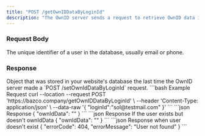 ```yaml
---
title: "POST /getOwnIDDataByLoginId"
description: "The OwnID server sends a request to retrieve OwnID data information from your database"
---
```


### Request Body

<ParamField body="loginId" type="string" required>
  The unique identifier of a user in the database, usually email or phone.
</ParamField>

### Response

<ResponseField name="ownIdData" type="string">
  Object that was stored in your website's database the last time the OwnID server made a `POST /setOwnIdDataByLoginId` request.
</ResponseField>

<RequestExample>
```bash Example Request
curl --location --request POST 'https://bazco.company/getOwnIDDataByLoginId' \
--header 'Content-Type: application/json' \
--data-raw '{
   "loginId":"sol@testmail.com"
}'
```
</RequestExample>

<ResponseExample>
```json Response
{
  "ownIdData": "<String>"
}
```
```json Response If the user exists but doesn't ownIdData
{
  "ownIdData": ""
}
```
```json Response when user doesn't exist
{
  "errorCode": 404,
  "errorMessage": "User not found"
}
```
</ResponseExample>

